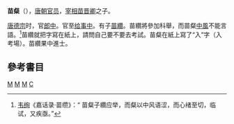 '''苗粲'''（{{bd|?||?|}}），[[唐朝|唐朝]][[官员|官员]]，[[宰相|宰相]][[苗晋卿|苗晋卿]]之子。

[[唐德宗|唐德宗]]时，官[[郎中_(官职)|郎中]]。官至[[给事中|给事中]]。有子[[苗纘|苗纘]]。苗纘將參加科舉，而苗粲[[中風|中風]]不能言語。<ref>[[韦绚|韦绚]]《嘉话录·苗缵》：“ 苗粲子纘应举，而粲以中风语涩，而心绪至切，临试，又疾亟。”</ref>苗纘就把字寫在紙上，請問自己要不要去考試。苗粲在紙上寫了“入”字（入考場）。苗纘果中進士。

== 參考書目 ==
{{reflist}}

{{唐朝官员小作品}}
[[Category:唐朝郎中|M]]
[[Category:唐朝给事中|M]]
[[Category:壶关人|M]]
[[Category:苗姓|C]]